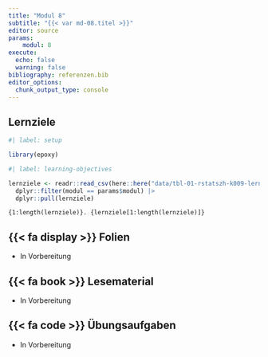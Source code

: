 ```yaml
---
title: "Modul 8"
subtitle: "{{< var md-08.titel >}}"
editor: source
params:
    modul: 8
execute: 
  echo: false
  warning: false
bibliography: referenzen.bib
editor_options: 
  chunk_output_type: console
---
```


## Lernziele

```r
#| label: setup

library(epoxy)
```

```r
#| label: learning-objectives

lernziele <- readr::read_csv(here::here("data/tbl-01-rstatszh-k009-lernziele.csv")) |> 
  dplyr::filter(modul == params$modul) |>
  dplyr::pull(lernziele)

```

```epoxy
{1:length(lernziele)}. {lernziele[1:length(lernziele)]}
```

## {{< fa display >}} Folien

- In Vorbereitung

## {{< fa book >}} Lesematerial

- In Vorbereitung

## {{< fa code >}} Übungsaufgaben

- In Vorbereitung